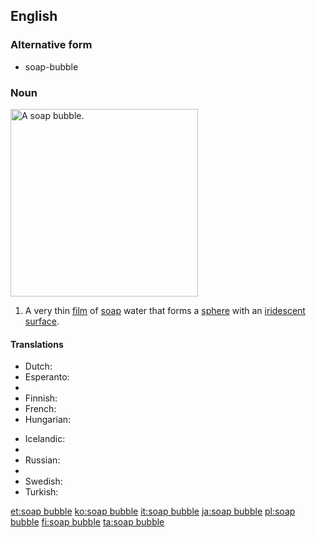 ==English==

===Alternative form===
* soap-bubble

===Noun===
[[Image:Bubble brokenchopstick.jpg|300px|thumb|right|A soap bubble.]]
{{en-noun|head=[[soap]] [[bubble]]}}

# A very thin [[film]] of [[soap]] water that forms a [[sphere]] with an [[iridescent]] [[surface]].

====Translations====
{{trans-top|a very thin film of soap water that forms a sphere}}
* Dutch: {{t+|nl|zeepbel|c}}
* Esperanto: {{t-|eo|sapveziko}}
* {{trreq|fo}}
* Finnish: {{t-|fi|saippuakupla}}
* French: {{t+|fr|bulle de savon}}
* Hungarian: {{t+|hu|szappanbuborék}}
{{trans-mid}}
* Icelandic: {{t+|is|sápukúla|f}}
* {{trreq|pl}}
* Russian: {{t+|ru|мыльный пузырь|m|tr=mýl'nyj puzýr'}}
* {{trreq|sk}}
* Swedish: {{t+|sv|såpbubbla|c}}
* Turkish: {{t-|tr|sabun köpüğü}}
{{trans-bottom}}

[[et:soap bubble]]
[[ko:soap bubble]]
[[it:soap bubble]]
[[ja:soap bubble]]
[[pl:soap bubble]]
[[fi:soap bubble]]
[[ta:soap bubble]]